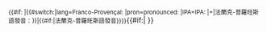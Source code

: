 <small>{{#if: {{{2|}}}|{{#switch:{{{2}}}|lang=Franco-Provençal:&nbsp;|pron=pronounced:&nbsp;|IPA=IPA:&nbsp;|=|法蘭克-普羅旺斯語發音：}}|{{#if:{{{2}}}|法蘭克-普羅旺斯語發音}}}}</small>{{IPA|[[Help:IPA for Franco-Provençal|[{{{1}}}]]]}}{{#if:{{{3|}}}|{{IPA audio link|{{{3}}} }} }}<noinclude>{{documentation}}</noinclude>